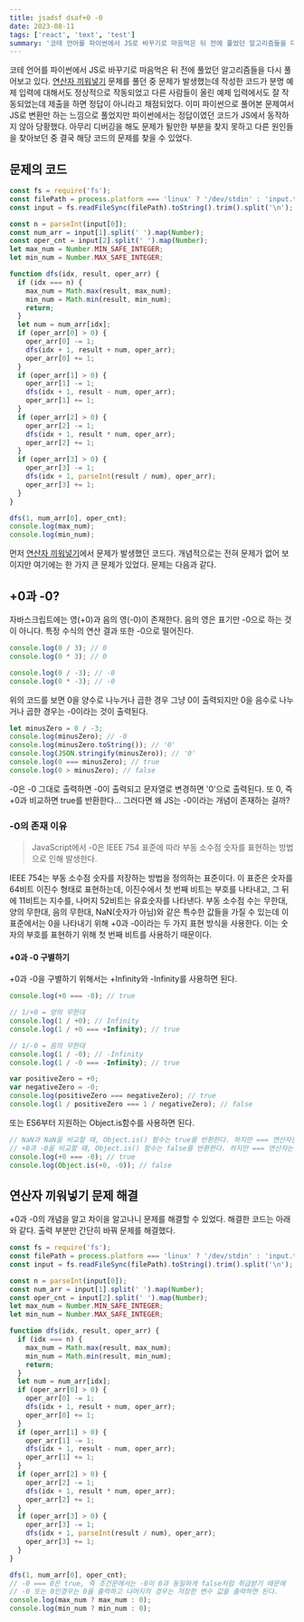 ```yaml
---
title: jsadsf dsaf+0 -0
date: 2023-08-11
tags: ['react', 'text', 'test']
summary: '코테 언어를 파이썬에서 JS로 바꾸기로 마음먹은 뒤 전에 풀었던 알고리즘들을 다시 풀어보고 있다. 문제를 풀던 중 문제가 발생했는데 작성한 코드가 분명 예제 입력에 대해서도 정상적으로 작동되었고 다른 사람들이 올린 예제 입력에서도 잘 작동되었는데 제출을 하면 정답이 아니라고 채점되었다. 이미 파이썬으로 풀어본 문제여서 JS로 변환만 하는 느낌으로 풀었지만 파이썬에서는 정답이였던 코드가 JS에서 동작하지 않아 당황했다. 아무리 디버깅을 해도 문제가 될만한 부분을 찾지 못하고 다른 원인들을 찾아보던 중 결국 해당 코드의 문제를 찾을 수 있었다.'
---
```


코테 언어를 파이썬에서 JS로 바꾸기로 마음먹은 뒤 전에 풀었던 알고리즘들을 다시 풀어보고 있다. [연산자 끼워넣기](https://velog.io/@foxrain_gg/%EB%B0%B1%EC%A4%80BOJ-%EA%B2%BD%EC%9F%81%EC%A0%81-%EC%A0%84%EC%97%BC-egke4d8t) 문제를 풀던 중 문제가 발생했는데 작성한 코드가 분명 예제 입력에 대해서도 정상적으로 작동되었고 다른 사람들이 올린 예제 입력에서도 잘 작동되었는데 제출을 하면 정답이 아니라고 채점되었다. 이미 파이썬으로 풀어본 문제여서 JS로 변환만 하는 느낌으로 풀었지만 파이썬에서는 정답이였던 코드가 JS에서 동작하지 않아 당황했다. 아무리 디버깅을 해도 문제가 될만한 부분을 찾지 못하고 다른 원인들을 찾아보던 중 결국 해당 코드의 문제를 찾을 수 있었다.

## 문제의 코드

```javascript
const fs = require('fs');
const filePath = process.platform === 'linux' ? '/dev/stdin' : 'input.txt';
const input = fs.readFileSync(filePath).toString().trim().split('\n');

const n = parseInt(input[0]);
const num_arr = input[1].split(' ').map(Number);
const oper_cnt = input[2].split(' ').map(Number);
let max_num = Number.MIN_SAFE_INTEGER;
let min_num = Number.MAX_SAFE_INTEGER;

function dfs(idx, result, oper_arr) {
  if (idx === n) {
    max_num = Math.max(result, max_num);
    min_num = Math.min(result, min_num);
    return;
  }
  let num = num_arr[idx];
  if (oper_arr[0] > 0) {
    oper_arr[0] -= 1;
    dfs(idx + 1, result + num, oper_arr);
    oper_arr[0] += 1;
  }
  if (oper_arr[1] > 0) {
    oper_arr[1] -= 1;
    dfs(idx + 1, result - num, oper_arr);
    oper_arr[1] += 1;
  }
  if (oper_arr[2] > 0) {
    oper_arr[2] -= 1;
    dfs(idx + 1, result * num, oper_arr);
    oper_arr[2] += 1;
  }
  if (oper_arr[3] > 0) {
    oper_arr[3] -= 1;
    dfs(idx + 1, parseInt(result / num), oper_arr);
    oper_arr[3] += 1;
  }
}

dfs(1, num_arr[0], oper_cnt);
console.log(max_num);
console.log(min_num);
```

먼저 [연산자 끼워넣기](https://velog.io/@foxrain_gg/%EB%B0%B1%EC%A4%80BOJ-%EA%B2%BD%EC%9F%81%EC%A0%81-%EC%A0%84%EC%97%BC-egke4d8t)에서 문제가 발생했던 코드다. 개념적으로는 전혀 문제가 없어 보이지만 여기에는 한 가지 큰 문제가 있었다. 문제는 다음과 같다.

## +0과 -0?

자바스크립트에는 영(+0)과 음의 영(-0)이 존재한다.
음의 영은 표기만 -0으로 하는 것이 아니다. 특정 수식의 연산 결과 또한 -0으로 떨어진다.

```javascript
console.log(0 / 3); // 0
console.log(0 * 3); // 0

console.log(0 / -3); // -0
console.log(0 * -3); // -0
```

위의 코드를 보면 0을 양수로 나누거나 곱한 경우 그냥 0이 출력되지만 0을 음수로 나누거나 곱한 경우는 -0이라는 것이 출력된다.

```javascript
let minusZero = 0 / -3;
console.log(minusZero); // -0
console.log(minusZero.toString()); // '0'
console.log(JSON.stringify(minusZero)); // '0'
console.log(0 === minusZero); // true
console.log(0 > minusZero); // false
```

-0은 -0 그대로 출력하면 -0이 출력되고 문자열로 변경하면 '0'으로 출력된다. 또 0, 즉 +0과 비교하면 true를 반환한다...
그러다면 왜 JS는 -0이라는 개념이 존재하는 걸까?

### -0의 존재 이유

> JavaScript에서 -0은 IEEE 754 표준에 따라 부동 소수점 숫자를 표현하는 방법으로 인해 발생한다.

IEEE 754는 부동 소수점 숫자를 저장하는 방법을 정의하는 표준이다. 이 표준은 숫자를 64비트 이진수 형태로 표현하는데, 이진수에서 첫 번째 비트는 부호를 나타내고, 그 뒤에 11비트는 지수를, 나머지 52비트는 유효숫자를 나타낸다.
부동 소수점 수는 무한대, 양의 무한대, 음의 무한대, NaN(숫자가 아님)와 같은 특수한 값들을 가질 수 있는데 이 표준에서는 0을 나타내기 위해 +0과 -0이라는 두 가지 표현 방식을 사용한다. 이는 숫자의 부호를 표현하기 위해 첫 번째 비트를 사용하기 때문이다.

#### +0과 -0 구별하기

+0과 -0을 구별하기 위해서는 +Infinity와 -Infinity를 사용하면 된다.

```javascript
console.log(+0 === -0); // true

// 1/+0 = 양의 무한대
console.log(1 / +0); // Infinity
console.log(1 / +0 === +Infinity); // true

// 1/-0 = 음의 무한대
console.log(1 / -0); // -Infinity
console.log(1 / -0 === -Infinity); // true

var positiveZero = +0;
var negativeZero = -0;
console.log(positiveZero === negativeZero); // true
console.log(1 / positiveZero === 1 / negativeZero); // false
```

또는 ES6부터 지원하는 Object.is함수를 사용하면 된다.

```javascript
// NaN과 NaN을 비교할 때, Object.is() 함수는 true를 반환한다. 하지만 === 연산자는 false를 반환한다.
// +0과 -0을 비교할 때, Object.is() 함수는 false를 반환한다. 하지만 === 연산자는 true를 반환한다.
console.log(+0 === -0); // true
console.log(Object.is(+0, -0)); // false
```

## 연산자 끼워넣기 문제 해결

+0과 -0의 개념을 알고 차이을 알고나니 문제를 해결할 수 있었다. 해결한 코드는 아래와 같다. 출력 부분만 간단히 바꿔 문제를 해결했다.

```javascript
const fs = require('fs');
const filePath = process.platform === 'linux' ? '/dev/stdin' : 'input.txt';
const input = fs.readFileSync(filePath).toString().trim().split('\n');

const n = parseInt(input[0]);
const num_arr = input[1].split(' ').map(Number);
const oper_cnt = input[2].split(' ').map(Number);
let max_num = Number.MIN_SAFE_INTEGER;
let min_num = Number.MAX_SAFE_INTEGER;

function dfs(idx, result, oper_arr) {
  if (idx === n) {
    max_num = Math.max(result, max_num);
    min_num = Math.min(result, min_num);
    return;
  }
  let num = num_arr[idx];
  if (oper_arr[0] > 0) {
    oper_arr[0] -= 1;
    dfs(idx + 1, result + num, oper_arr);
    oper_arr[0] += 1;
  }
  if (oper_arr[1] > 0) {
    oper_arr[1] -= 1;
    dfs(idx + 1, result - num, oper_arr);
    oper_arr[1] += 1;
  }
  if (oper_arr[2] > 0) {
    oper_arr[2] -= 1;
    dfs(idx + 1, result * num, oper_arr);
    oper_arr[2] += 1;
  }
  if (oper_arr[3] > 0) {
    oper_arr[3] -= 1;
    dfs(idx + 1, parseInt(result / num), oper_arr);
    oper_arr[3] += 1;
  }
}

dfs(1, num_arr[0], oper_cnt);
// -0 === 0은 true, 즉 조건문에서는 -0이 0과 동일하게 false처럼 취급받기 때문에
// -0 또는 0인경우는 0을 출력하고 나머지의 경우는 저장한 변수 값을 출력하면 된다.
console.log(max_num ? max_num : 0);
console.log(min_num ? min_num : 0);
```

